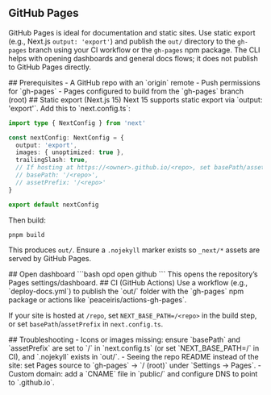 

<DocsLayout showTableOfContents={true}>
  <article className="prose prose-gray dark:prose-invert max-w-none">

<a id="top" />

# GitHub Pages

GitHub Pages is ideal for documentation and static sites. Use static export (e.g., Next.js `output: 'export'`) and publish the `out/` directory to the `gh-pages` branch using your CI workflow or the `gh-pages` npm package. The CLI helps with opening dashboards and general docs flows; it does not publish to GitHub Pages directly.

<ProviderCapabilities provider="github" />

<a id="prerequisites" />
## Prerequisites
- A GitHub repo with an `origin` remote
- Push permissions for `gh-pages`
- Pages configured to build from the `gh-pages` branch (root)

<a id="static-export" />
## Static export (Next.js 15)
Next 15 supports static export via `output: 'export'`. Add this to `next.config.ts`:

```ts
import type { NextConfig } from 'next'

const nextConfig: NextConfig = {
  output: 'export',
  images: { unoptimized: true },
  trailingSlash: true,
  // If hosting at https://<owner>.github.io/<repo>, set basePath/assetPrefix to '/<repo>'
  // basePath: '/<repo>',
  // assetPrefix: '/<repo>'
}

export default nextConfig
```

Then build:

```bash
pnpm build
```

This produces `out/`. Ensure a `.nojekyll` marker exists so `_next/*` assets are served by GitHub Pages.

<a id="deploy" />
## Open dashboard
```bash
opd open github
```
This opens the repository’s Pages settings/dashboard.

<a id="ci" />
## CI (GitHub Actions)
Use a workflow (e.g., `deploy-docs.yml`) to publish the `out/` folder with the `gh-pages` npm package or actions like `peaceiris/actions-gh-pages`.

If your site is hosted at `/repo`, set `NEXT_BASE_PATH=/<repo>` in the build step, or set `basePath`/`assetPrefix` in `next.config.ts`.

<a id="troubleshooting" />
## Troubleshooting
- Icons or images missing: ensure `basePath` and `assetPrefix` are set to `/<repo>` in `next.config.ts` (or set `NEXT_BASE_PATH=/<repo>` in CI), and `.nojekyll` exists in `out/`.
- Seeing the repo README instead of the site: set Pages source to `gh-pages` → `/ (root)` under `Settings → Pages`.
- Custom domain: add a `CNAME` file in `public/` and configure DNS to point to `<owner>.github.io`.

</article>
</DocsLayout>
